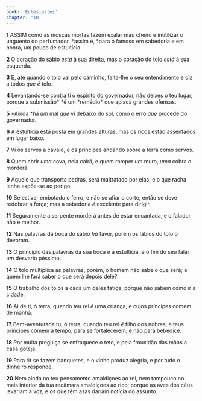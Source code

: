 ```yaml
---
book: 'Eclesiastes'
chapter: '10'
---
```


**1** ASSIM como as moscas mortas fazem exalar mau cheiro e inutilizar o unguento do perfumador, *assim é, *para o famoso em sabedoria e em honra, _um_ pouco de estultícia.

**2** O coração do sábio _está_ à sua direita, mas o coração do tolo _está_ à sua esquerda.

**3** E, até quando o tolo vai pelo caminho, falta-lhe o seu entendimento e diz a todos _que é_ tolo.

**4** Levantando-se contra ti o espírito do governador, não deixes o teu lugar, porque a submissão\* *é um *remédio\* que aplaca grandes ofensas.

**5** *Ainda *há _um_ mal _que_ vi debaixo do sol, como o erro _que_ procede do governador.

**6** A estultícia está posta em grandes alturas, mas os ricos estão assentados em lugar baixo.

**7** Vi os servos a cavalo, e os príncipes andando sobre a terra como servos.

**8** Quem abrir _uma_ cova, nela cairá, e quem romper _um_ muro, _uma_ cobra o morderá.

**9** Aquele que transporta pedras, será maltratado por elas, e o que racha lenha expõe-se ao perigo.

**10** Se estiver embotado o ferro, e não se afiar o corte, então se deve redobrar a força; mas a sabedoria _é_ excelente para dirigir.

**11** Seguramente a serpente morderá antes de estar encantada, e o falador não é melhor.

**12** Nas palavras da boca do sábio _há_ favor, porém os lábios do tolo o devoram.

**13** O princípio das palavras da sua boca _é_ a estultícia, e o fim do seu falar _um_ desvario péssimo.

**14** O tolo multiplica as palavras, porém, o homem não sabe o que será; e quem lhe fará saber o que será depois dele?

**15** O trabalho dos tolos a cada um deles fatiga, porque não sabem como ir à cidade.

**16** Ai de ti, ó terra, quando teu rei _é_ uma criança, e cujos príncipes comem de manhã.

**17** Bem-aventurada tu, ó terra, quando teu rei _é_ filho dos nobres, e teus príncipes comem a tempo, para se fortalecerem, e não para bebedice.

**18** Por muita preguiça se enfraquece o teto, e pela frouxidão das mãos a casa goteja.

**19** Para rir se fazem banquetes, e o vinho produz alegria, e por tudo o dinheiro responde.

**20** Nem ainda no teu pensamento amaldiçoes ao rei, nem tampouco no mais interior da tua recâmara amaldiçoes ao rico; porque as aves dos céus levariam a voz, e os que têm asas dariam notícia do assunto.
